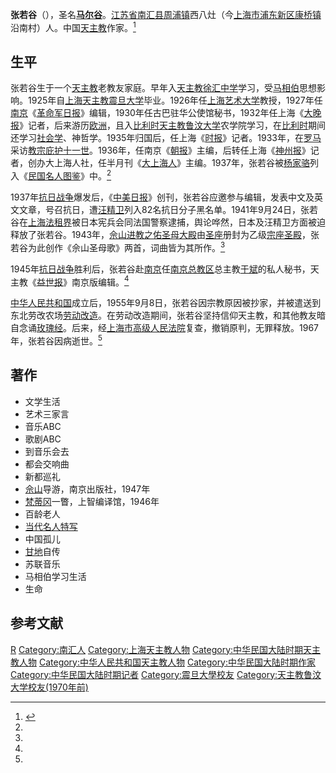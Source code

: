 {{Otheruses|other=名为张若谷的其他人物|張若溎}}

'''张若谷'''（{{bd|1905年||1967年|}}），圣名'''[[马尔谷|马尔谷]]'''。[[江苏省|江苏省]][[南汇县|南汇县]][[周浦镇|周浦镇]]西八灶（今[[上海市|上海市]][[浦东新区|浦东新区]][[康桥镇_(上海市)|康桥镇]]沿南村）人。中国[[天主教|天主教]]作家。<ref name=xdb>{{Cite web |url=http://www.xinde.org/index.php?m=content&c=index&a=show&catid=18&id=1876 |title=张多默，我的父亲天主教作家张若谷，信德报第212期，2004年 |access-date=2012-07-17 |archive-date=2020-08-22 |archive-url=https://web.archive.org/web/20200822004321/http://www.xinde.org/index.php?m=content&c=index&a=show&catid=18&id=1876 |dead-url=no }}</ref>

==生平==
张若谷生于一个[[天主教|天主教]]老教友家庭。早年入[[天主教|天主教]][[徐汇中学|徐汇中学]]学习，受[[马相伯|马相伯]]思想影响。1925年自[[上海|上海]][[天主教|天主教]][[震旦大学|震旦大学]]毕业。1926年任[[上海艺术大学|上海艺术大学]]教授，1927年任[[南京|南京]]《[[革命军日报|革命军日报]]》编辑，1930年任古巴驻华公使馆秘书，1932年任上海《[[大晚报|大晚报]]》记者，后来游历[[欧洲|欧洲]]，且入[[比利时|比利时]][[天主教鲁汶大学|天主教鲁汶大学]]农学院学习，在[[比利时|比利时]]期间还学习[[社会学|社会学]]、神哲学。1935年归国后，任上海《[[时报_(上海)|时报]]》记者。1933年，在[[罗马|罗马]]采访[[庇護十一世|教宗庇护十一世]]。1936年，任南京《[[朝报|朝报]]》主编，后转任上海《[[神州报|神州报]]》记者，创办大上海人社，任半月刊《[[大上海人|大上海人]]》主编。1937年，张若谷被[[杨家骆|杨家骆]]列入《[[民国名人图鉴|民国名人图鉴]]》中。<ref name=xdb/>

1937年[[抗日战争|抗日战争]]爆发后，《[[中美日报|中美日报]]》创刊，张若谷应邀参与编辑，发表中文及英文文章，号召抗日，遭[[汪精卫|汪精卫]]列入82名抗日分子黑名单。1941年9月24日，张若谷在[[上海法租界|上海法租界]]被日本宪兵会同法国警察逮捕，舆论哗然，日本及汪精卫方面被迫释放了张若谷。1943年，[[佘山进教之佑圣母大殿|佘山进教之佑圣母大殿]]由[[圣座|圣座]]册封为乙级[[宗座宮殿|宗座圣殿]]，张若谷为此创作《佘山圣母歌》两首，词曲皆为其所作。<ref name=xdb/>

1945年[[抗日战争|抗日战争]]胜利后，张若谷赴[[南京|南京]]任[[南京总教区|南京总教区]]总主教[[于斌|于斌]]的私人秘书，天主教《[[益世报|益世报]]》南京版编辑。<ref name=xdb/>

[[中华人民共和国|中华人民共和国]]成立后，1955年9月8日，张若谷因宗教原因被抄家，并被遣送到东北劳改农场[[劳动改造|劳动改造]]。在劳动改造期间，张若谷坚持信仰天主教，和其他教友暗自念诵[[玫瑰经|玫瑰经]]。后来，经[[上海市高级人民法院|上海市高级人民法院]]复查，撤销原判，无罪释放。1967年，张若谷因病逝世。<ref name=xdb/>

==著作==
*文学生活
*艺术三家言
*音乐ABC
*歌剧ABC
*到音乐会去
*都会交响曲
*新都巡礼
*[[佘山|佘山]]导游，南京出版社，1947年
*[[梵蒂冈|梵蒂冈]]一瞥，上智编译馆，1946年
*百龄老人
*[[当代名人特写|当代名人特写]]
*中国孤儿
*[[甘地|甘地]]自传
*苏联音乐
*马相伯学习生活
*生命

==参考文献==
{{Reflist}}

{{DEFAULTSORT:Zhang张}}
[[Category:张姓|R]]
[[Category:南汇人|Category:南汇人]]
[[Category:上海天主教人物|Category:上海天主教人物]]
[[Category:中华民国大陆时期天主教人物|Category:中华民国大陆时期天主教人物]]
[[Category:中华人民共和国天主教人物|Category:中华人民共和国天主教人物]]
[[Category:中华民国大陆时期作家|Category:中华民国大陆时期作家]]
[[Category:中华民国大陆时期记者|Category:中华民国大陆时期记者]]
[[Category:震旦大學校友|Category:震旦大學校友]]
[[Category:天主教鲁汶大学校友(1970年前)|Category:天主教鲁汶大学校友(1970年前)]]